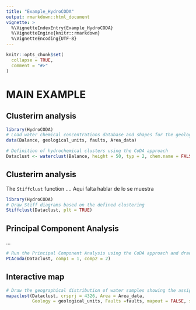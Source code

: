 ```yaml
---
title: "Example_HydroCODA"
output: rmarkdown::html_document
vignette: >
  %\VignetteIndexEntry{Example_HydroCODA}
  %\VignetteEngine{knitr::rmarkdown}
  %\VignetteEncoding{UTF-8}
---
```


```r
knitr::opts_chunk$set(
  collapse = TRUE,
  comment = "#>"
)
```
# MAIN EXAMPLE
## Clusterirn analysis 

```r
library(HydroCODA)
# Load water chemical concentrations database and shapes for the geology faults and study area
data(Balance, geological_units, faults, Area_data)

# Definition of hydrochemical clusters using the CoDA approach
Dataclust <- waterclust(Balance, height = 50, typ = 2, chem.name = FALSE)

```
## Clusterirn analysis 
The `Stiffclust` function ....
Aqui falta hablar de lo se muestra
```r
library(HydroCODA)
# Draw Stiff diagrams based on the defined clustering
Stiffclust(Dataclust, plt = TRUE)
```
## Principal Component Analysis
...

```r
# Run the Principal Component Analysis using the CoDA approach and draw the biplot
PCAcoda(Dataclust, comp1 = 1, comp2 = 2)
```

## Interactive map

```r
# Draw the geographical distribution of water samples showing the assigned cluster
mapaclust(Dataclust, crsprj = 4326, Area = Area_data, 
          Geology = geological_units, Faults =faults, mapout = FALSE, shp_field = "SimboloUC", Filename = NULL)
```